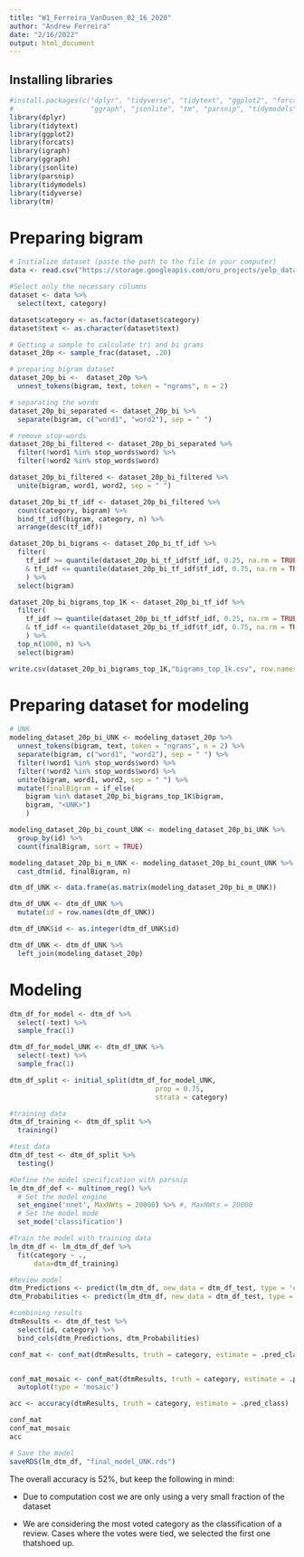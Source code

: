 ```yaml
---
title: "W1_Ferreira_VanDusen_02_16_2020"
author: "Andrew Ferreira"
date: "2/16/2022"
output: html_document
---
```


## Installing libraries

```r

#install.packages(c("dplyr", "tidyverse", "tidytext", "ggplot2", "forcats", "igraph", 
#                   "ggraph", "jsonlite", "tm", "parsnip", "tidymodels"))
library(dplyr)
library(tidytext)
library(ggplot2)
library(forcats)
library(igraph)
library(ggraph)
library(jsonlite)
library(parsnip) 
library(tidymodels)
library(tidyverse) 
library(tm)
```

# Preparing bigram

```r

# Initialize dataset (paste the path to the file in your computer)
data <- read.csv("https://storage.googleapis.com/oru_projects/yelp_dataset_dataset.csv", header = TRUE)

#Select only the necessary columns
dataset <- data %>%
  select(text, category)

dataset$category <- as.factor(dataset$category)
dataset$text <- as.character(dataset$text)
```

```r
# Getting a sample to calculate tri and bi grams
dataset_20p <- sample_frac(dataset, .20)

# preparing bigram dataset
dataset_20p_bi <-  dataset_20p %>%
  unnest_tokens(bigram, text, token = "ngrams", n = 2)

# separating the words
dataset_20p_bi_separated <- dataset_20p_bi %>%
  separate(bigram, c("word1", "word2"), sep = " ")

# remove stop-words
dataset_20p_bi_filtered <- dataset_20p_bi_separated %>%
  filter(!word1 %in% stop_words$word) %>%
  filter(!word2 %in% stop_words$word)

dataset_20p_bi_filtered <- dataset_20p_bi_filtered %>%
  unite(bigram, word1, word2, sep = " ")

dataset_20p_bi_tf_idf <- dataset_20p_bi_filtered %>%
  count(category, bigram) %>%
  bind_tf_idf(bigram, category, n) %>%
  arrange(desc(tf_idf))

dataset_20p_bi_bigrams <- dataset_20p_bi_tf_idf %>%
  filter(
    tf_idf >= quantile(dataset_20p_bi_tf_idf$tf_idf, 0.25, na.rm = TRUE) 
    & tf_idf <= quantile(dataset_20p_bi_tf_idf$tf_idf, 0.75, na.rm = TRUE)
    ) %>%
  select(bigram)

dataset_20p_bi_bigrams_top_1K <- dataset_20p_bi_tf_idf %>%
  filter(
    tf_idf >= quantile(dataset_20p_bi_tf_idf$tf_idf, 0.25, na.rm = TRUE) 
    & tf_idf <= quantile(dataset_20p_bi_tf_idf$tf_idf, 0.75, na.rm = TRUE)
    ) %>%
  top_n(1000, n) %>%
  select(bigram)

write.csv(dataset_20p_bi_bigrams_top_1K,"bigrams_top_1k.csv", row.names = FALSE)
```

# Preparing dataset for modeling

```r
# UNK
modeling_dataset_20p_bi_UNK <- modeling_dataset_20p %>%
  unnest_tokens(bigram, text, token = "ngrams", n = 2) %>%
  separate(bigram, c("word1", "word2"), sep = " ") %>%
  filter(!word1 %in% stop_words$word) %>%
  filter(!word2 %in% stop_words$word) %>%
  unite(bigram, word1, word2, sep = " ") %>%
  mutate(finalBigram = if_else(
    bigram %in% dataset_20p_bi_bigrams_top_1K$bigram, 
    bigram, "<UNK>")
    )

modeling_dataset_20p_bi_count_UNK <- modeling_dataset_20p_bi_UNK %>%
  group_by(id) %>%
  count(finalBigram, sort = TRUE)

modeling_dataset_20p_bi_m_UNK <- modeling_dataset_20p_bi_count_UNK %>%
  cast_dtm(id, finalBigram, n)

dtm_df_UNK <- data.frame(as.matrix(modeling_dataset_20p_bi_m_UNK)) 

dtm_df_UNK <- dtm_df_UNK %>%
  mutate(id = row.names(dtm_df_UNK))

dtm_df_UNK$id <- as.integer(dtm_df_UNK$id)

dtm_df_UNK <- dtm_df_UNK %>%
  left_join(modeling_dataset_20p)
```

# Modeling

```r
dtm_df_for_model <- dtm_df %>%
  select(-text) %>%
  sample_frac(1)

dtm_df_for_model_UNK <- dtm_df_UNK %>%
  select(-text) %>%
  sample_frac(1)

dtm_df_split <- initial_split(dtm_df_for_model_UNK, 
                                    prop = 0.75, 
                                    strata = category)

#training data
dtm_df_training <- dtm_df_split %>%
  training()

#test data
dtm_df_test <- dtm_df_split %>% 
  testing()

#Define the model specification with parsnip
lm_dtm_df_def <- multinom_reg() %>% 
  # Set the model engine
  set_engine('nnet', MaxNWts = 20000) %>% #, MaxNWts = 20000
  # Set the model mode
  set_mode('classification')

#Train the model with training data
lm_dtm_df <- lm_dtm_df_def %>% 
  fit(category ~ ., 
      data=dtm_df_training)

#Review model
dtm_Predictions <- predict(lm_dtm_df, new_data = dtm_df_test, type = 'class')
dtm_Probabilities <- predict(lm_dtm_df, new_data = dtm_df_test, type = 'prob')

#combining results
dtmResults <- dtm_df_test %>%
  select(id, category) %>%
  bind_cols(dtm_Predictions, dtm_Probabilities)
```

```r
conf_mat <- conf_mat(dtmResults, truth = category, estimate = .pred_class)


conf_mat_mosaic <- conf_mat(dtmResults, truth = category, estimate = .pred_class) %>%
  autoplot(type = 'mosaic')

acc <- accuracy(dtmResults, truth = category, estimate = .pred_class)

conf_mat
conf_mat_mosaic
acc

# Save the model
saveRDS(lm_dtm_df, "final_model_UNK.rds")
```
The overall accuracy is 52%, but keep the following in mind:

- Due to computation cost we are only using a very small fraction of the dataset

- We are considering the most voted category as the classification of a review. Cases where the votes were tied, we selected the first one thatshoed up. 

